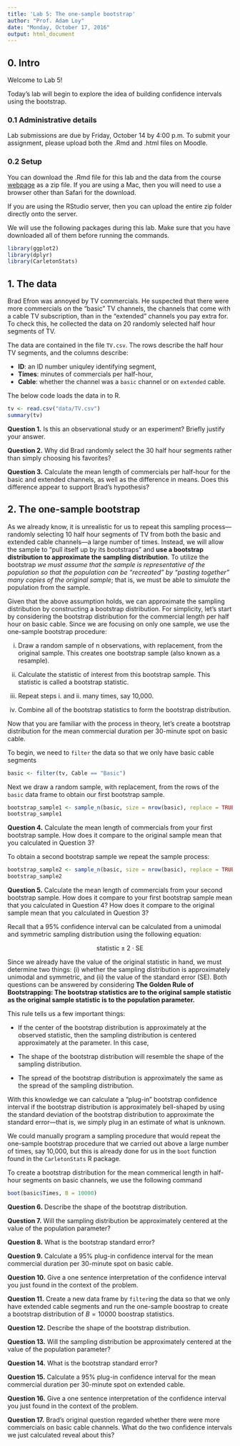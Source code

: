 ```yaml
---
title: 'Lab 5: The one-sample bootstrap'
author: "Prof. Adam Loy"
date: "Monday, October 17, 2016"
output: html_document
---
```


## 0. Intro

Welcome to Lab 5!

Today's lab will begin to explore the idea of building confidence intervals using the bootstrap.

### 0.1 Administrative details
Lab submissions are due by Friday, October 14 by 4:00 p.m. To submit your assignment, please upload both the .Rmd and .html files on Moodle.

### 0.2 Setup
You can download the .Rmd file for this lab and the data from the course [webpage](http://math107-lu.github.io/) as a zip file. If you are using a Mac, then you will need to use a browser other than Safari for the download. 

If you are using the RStudio server, then you can upload the entire zip folder directly onto the server.

We will use the following packages during this lab. Make sure that you have downloaded all of them before running the commands.


```r
library(ggplot2)
library(dplyr)
library(CarletonStats)
```

## 1. The data

Brad Efron was annoyed by TV commercials. He suspected that there were more commercials on the "basic" TV channels, the channels that come with a cable TV subscription, than in the "extended" channels you pay extra for. To check this, he collected the data on 20 randomly selected half hour segments of TV. 

The data are contained in the file `TV.csv`.  The rows describe the half hour TV segments, and the columns describe:

* **ID**: an ID number uniquley identifying segment,
* **Times**: minutes of commercials per half-hour,
* **Cable**: whether the channel was a `basic` channel or on `extended` cable.

The below code loads the data in to R.

```r
tv <- read.csv("data/TV.csv")
summary(tv)
```

**Question 1.** Is this an observational study or an experiment? Briefly justify your answer.

**Question 2.** Why did Brad randomly select the 30 half hour segments rather than simply choosing his favorites?

**Question 3.** Calculate the mean length of commercials per half-hour for the basic and extended channels, as well as the difference in means. Does this difference appear to support Brad's hypothesis?

## 2. The one-sample bootstrap

As we already know, it is unrealistic for us to repeat this sampling process---randomly selecting 10 half hour segments of TV from both the basic and extended cable channels---a large number of times. Instead, we will allow the sample to "pull itself up by its bootstraps" and **use a bootstrap distribution to approximate the sampling distribution**. To utilize the bootstrap *we must assume that the sample is representative of the population so that the population can be "recreated" by "pasting together" many copies of the original sample*; that is, we must be able to *simulate* the population from the sample. 

Given that the above assumption holds, we can approximate the sampling distribution by constructing a bootstrap distribution. For simplicity, let's start by considering the bootstrap distribution for the commercial length per half hour on basic cable. Since we are focusing on only one sample, we use the one-sample bootstrap procedure:

i) Draw a random sample of n observations, with replacement, from the original sample. This creates one bootstrap sample (also known as a resample).

ii) Calculate the statistic of interest from this bootstrap sample. This statistic is called a bootstrap statistic.

iii) Repeat steps i. and ii. many times, say 10,000.

iv) Combine all of the bootstrap statistics to form the bootstrap distribution. 


Now that you are familiar with the process in theory, let's create a bootstrap distribution for the mean commercial duration per 30-minute spot on basic cable.


To begin, we need to `filter` the data so that we only have basic cable segments

```r
basic <- filter(tv, Cable == "Basic")
```

Next we draw a random sample, with replacement, from the rows of the `basic` data frame to obtain our first bootstrap sample.

```r
bootstrap_sample1 <- sample_n(basic, size = nrow(basic), replace = TRUE)
bootstrap_sample1
```

**Question 4.** Calculate the mean length of commercials from your first bootstrap sample. How does it compare to the original sample mean that you calculated in Question 3?


To obtain a second bootstrap sample we repeat the sample process:

```r
bootstrap_sample2 <- sample_n(basic, size = nrow(basic), replace = TRUE)
bootstrap_sample2
```

**Question 5.** Calculate the mean length of commercials from your second bootstrap sample.  How does it compare to your first bootstrap sample mean that you calculated in Question 4? How does it compare to the original sample mean that you calculated in Question 3?



Recall that a 95% confidence interval can be calculated from a unimodal and symmetric sampling distribution using the following equation:

$$\text{statistic} \pm 2 \cdot\text{SE}$$

Since we already have the value of the original statistic in hand, we must determine two things: (i) whether the sampling distribution is approximately unimodal and symmetric, and (ii) the value of the standard error (SE). Both questions can be answered by considering **The Golden Rule of Bootstrapping: The bootstrap statistics are to the original sample statistic as the original sample statistic is to the population parameter.**

This rule tells us a few important things:

* If the center of the bootstrap distribution is approximately at the observed statistic, then the sampling distribution is centered approximately at the parameter. In this case, 

* The shape of the bootstrap distribution will resemble the shape of the sampling distribution.

* The spread of the bootstrap distribution is approximately the same as the spread of the sampling distribution.

With this knowledge we can calculate a "plug-in" bootstrap confidence interval if the bootstrap distribution is approximately bell-shaped by using the standard deviation of the bootstrap distribution to approximate the standard error---that is, we simply plug in an estimate of what is unknown.


We could manually program a sampling procedure that would repeat the one-sample bootstrap procedure that we carried out above a large number of times, say 10,000, but this is already done for us in the `boot` function found in the `CarletonStats` R package.

To create a bootstrap distribution for the mean commerical length in half-hour segments on basic channels, we use the following command

```r
boot(basic$Times, B = 10000)
```


**Question 6.** Describe the shape of the bootstrap distribution.

**Question 7.** Will the sampling distribution be approximately centered at the value of the population parameter?

**Question 8.** What is the bootstrap standard error?

**Question 9.** Calculate a 95% plug-in confidence interval for the mean commercial duration per 30-minute spot on basic cable. 

**Question 10.** Give a one sentence interpretation of the confidence interval you just found in the context of the problem.


**Question 11.** Create a new data frame by `filter`ing the data so that we only have extended cable segments and run the one-sample boostrap to create a bootstrap distribution of $B=10000$ boostrap statistics.

**Question 12.** Describe the shape of the bootstrap distribution.

**Question 13.** Will the sampling distribution be approximately centered at the value of the population parameter?

**Question 14.** What is the bootstrap standard error?

**Question 15.** Calculate a 95% plug-in confidence interval for the mean commercial duration per 30-minute spot on extended cable. 

**Question 16.** Give a one sentence interpretation of the confidence interval you just found in the context of the problem.

**Question 17.** Brad's original question regarded whether there were more commercials on basic cable channels. What do the two confidence intervals we just calculated reveal about this?
